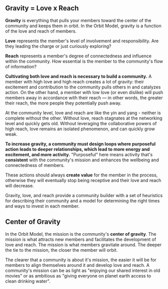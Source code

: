 ## Gravity = Love x Reach

**Gravity** is everything that pulls your members toward the center of the community
and keeps them in orbit. In the Orbit Model, gravity is a
function of the love and reach of members.

**Love** represents the member's level of involvement and responsibility.
Are they leading the charge or just curiously exploring?

**Reach** represents a member's degree of connectedness and influence within the community.
How essential is the member to the community's flow of information?

**Cultivating both love and reach is necessary to build a community.**
A member with high love and high reach creates a lot of gravity:
their excitement and contribution to the community pulls others in
and catalyzes action. On the other hand,
a member with low love (or even dislike) will push members away in accordance with their
reach — in other words, the greater their reach, the more people they potentially push away.

At the community level, love and reach are like the yin and yang - neither is complete without the other.
Without love, reach stagnates at the networking level and quickly gets old.
Without leveraging the collaborative powers of high reach, love remains an isolated phenomenon,
and can quickly grow weak.

**To increase gravity, a community must design loops where purposeful action
leads to deeper relationships, which lead to more
energy and excitement, and more activity.** "Purposeful" here means activity that's
**consistent** with the community's mission and enhances the wellbeing and connectedness of members.

These actions should always **create value** for the member in the process, otherwise they will
eventually stop being receptive and their love and reach will decrease.

Gravity, love, and reach provide a community builder with
a set of heuristics for describing their community and a model for
determining the right times and ways to invest in each member.

## Center of Gravity

In the Orbit Model, the mission is the community's **center of gravity**.
The mission is what attracts new members and facilitates the development of
love and reach. The mission is what members gravitate around. The deeper the
tie to the mission, the closer the member will orbit.

The clearer that a community is about it's mission, the easier it
will be for members to align themselves around it and develop love and reach.
A community's mission can be as light as "enjoying our shared interest in old movies"
or as ambitious as "giving everyone on planet earth access to clean drinking water".
